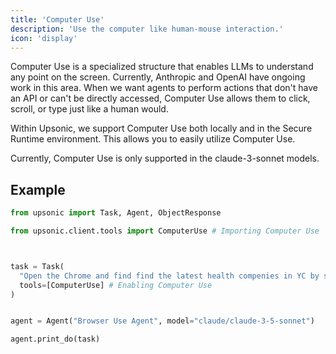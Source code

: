 ```yaml
---
title: 'Computer Use'
description: 'Use the computer like human-mouse interaction.'
icon: 'display'
---
```


Computer Use is a specialized structure that enables LLMs to understand any point on the screen. Currently, Anthropic and OpenAI have ongoing work in this area. When we want agents to perform actions that don't have an API or can't be directly accessed, Computer Use allows them to click, scroll, or type just like a human would.

Within Upsonic, we support Computer Use both locally and in the Secure Runtime environment. This allows you to easily utilize Computer Use.



<Warning>
  Currently, Computer Use is only supported in the claude-3-sonnet models.
</Warning>



## Example

```python
from upsonic import Task, Agent, ObjectResponse

from upsonic.client.tools import ComputerUse # Importing Computer Use



task = Task(
  "Open the Chrome and find find the latest health compenies in YC by searching inside companies section", 
  tools=[ComputerUse] # Enabling Computer Use
)


agent = Agent("Browser Use Agent", model="claude/claude-3-5-sonnet")

agent.print_do(task)

```